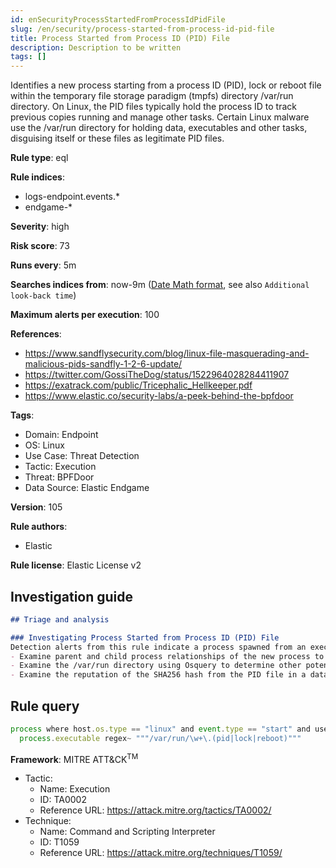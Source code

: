 ```yaml
---
id: enSecurityProcessStartedFromProcessIdPidFile
slug: /en/security/process-started-from-process-id-pid-file
title: Process Started from Process ID (PID) File
description: Description to be written
tags: []
---
```


<div id="process-started-from-process-id-pid-file"></div>

Identifies a new process starting from a process ID (PID), lock or reboot file within the temporary file storage paradigm (tmpfs) directory /var/run directory. On Linux, the PID files typically hold the process ID to track previous copies running and manage other tasks. Certain Linux malware use the /var/run directory for holding data, executables and other tasks, disguising itself or these files as legitimate PID files.

**Rule type**: eql

**Rule indices**: 

* logs-endpoint.events.*
* endgame-*

**Severity**: high

**Risk score**: 73

**Runs every**: 5m

**Searches indices from**: now-9m ([Date Math format](((ref))/common-options.html#date-math), see also <DocLink id="enSecurityRulesUiCreate" section="set-the-rules-schedule">`Additional look-back time`</DocLink>)

**Maximum alerts per execution**: 100

**References**: 

* https://www.sandflysecurity.com/blog/linux-file-masquerading-and-malicious-pids-sandfly-1-2-6-update/
* https://twitter.com/GossiTheDog/status/1522964028284411907
* https://exatrack.com/public/Tricephalic_Hellkeeper.pdf
* https://www.elastic.co/security-labs/a-peek-behind-the-bpfdoor

**Tags**: 

* Domain: Endpoint
* OS: Linux
* Use Case: Threat Detection
* Tactic: Execution
* Threat: BPFDoor
* Data Source: Elastic Endgame

**Version**: 105

**Rule authors**: 

* Elastic

**Rule license**: Elastic License v2

## Investigation guide

```markdown
## Triage and analysis

### Investigating Process Started from Process ID (PID) File
Detection alerts from this rule indicate a process spawned from an executable masqueraded as a legitimate PID file which is very unusual and should not occur. Here are some possible avenues of investigation:
- Examine parent and child process relationships of the new process to determine if other processes are running.
- Examine the /var/run directory using Osquery to determine other potential PID files with unsually large file sizes, indicative of it being an executable: "SELECT f.size, f.uid, f.type, f.path from file f WHERE path like '/var/run/%%';"
- Examine the reputation of the SHA256 hash from the PID file in a database like VirusTotal to identify additional pivots and artifacts for investigation.
```

## Rule query

```js
process where host.os.type == "linux" and event.type == "start" and user.id == "0" and
  process.executable regex~ """/var/run/\w+\.(pid|lock|reboot)"""

```

**Framework**: MITRE ATT&CK<sup>TM</sup>

* Tactic:
    * Name: Execution
    * ID: TA0002
    * Reference URL: https://attack.mitre.org/tactics/TA0002/
* Technique:
    * Name: Command and Scripting Interpreter
    * ID: T1059
    * Reference URL: https://attack.mitre.org/techniques/T1059/

